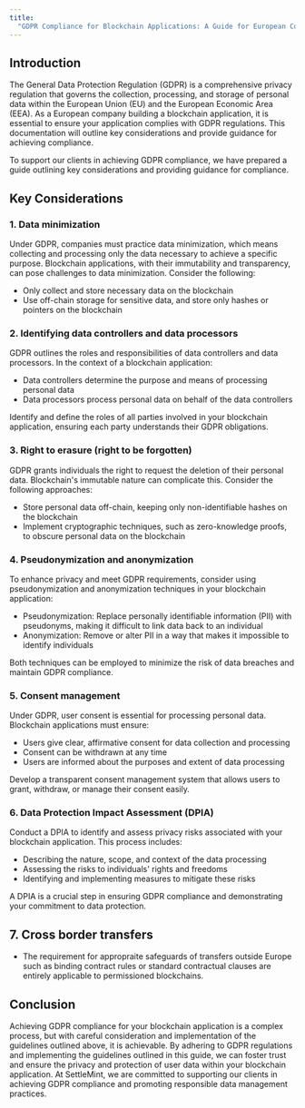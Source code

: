 ```yaml
---
title:
  "GDPR Compliance for Blockchain Applications: A Guide for European Companies"
---
```


## Introduction

The General Data Protection Regulation (GDPR) is a comprehensive privacy
regulation that governs the collection, processing, and storage of personal data
within the European Union (EU) and the European Economic Area (EEA). As a
European company building a blockchain application, it is essential to ensure
your application complies with GDPR regulations. This documentation will outline
key considerations and provide guidance for achieving compliance.

To support our clients in achieving GDPR compliance, we have prepared a guide
outlining key considerations and providing guidance for compliance.

## Key Considerations

### 1. Data minimization

Under GDPR, companies must practice data minimization, which means collecting
and processing only the data necessary to achieve a specific purpose. Blockchain
applications, with their immutability and transparency, can pose challenges to
data minimization. Consider the following:

- Only collect and store necessary data on the blockchain
- Use off-chain storage for sensitive data, and store only hashes or pointers on
  the blockchain

### 2. Identifying data controllers and data processors

GDPR outlines the roles and responsibilities of data controllers and data
processors. In the context of a blockchain application:

- Data controllers determine the purpose and means of processing personal data
- Data processors process personal data on behalf of the data controllers

Identify and define the roles of all parties involved in your blockchain
application, ensuring each party understands their GDPR obligations.

### 3. Right to erasure (right to be forgotten)

GDPR grants individuals the right to request the deletion of their personal
data. Blockchain's immutable nature can complicate this. Consider the following
approaches:

- Store personal data off-chain, keeping only non-identifiable hashes on the
  blockchain
- Implement cryptographic techniques, such as zero-knowledge proofs, to obscure
  personal data on the blockchain

### 4. Pseudonymization and anonymization

To enhance privacy and meet GDPR requirements, consider using pseudonymization
and anonymization techniques in your blockchain application:

- Pseudonymization: Replace personally identifiable information (PII) with
  pseudonyms, making it difficult to link data back to an individual
- Anonymization: Remove or alter PII in a way that makes it impossible to
  identify individuals

Both techniques can be employed to minimize the risk of data breaches and
maintain GDPR compliance.

### 5. Consent management

Under GDPR, user consent is essential for processing personal data. Blockchain
applications must ensure:

- Users give clear, affirmative consent for data collection and processing
- Consent can be withdrawn at any time
- Users are informed about the purposes and extent of data processing

Develop a transparent consent management system that allows users to grant,
withdraw, or manage their consent easily.

### 6. Data Protection Impact Assessment (DPIA)

Conduct a DPIA to identify and assess privacy risks associated with your
blockchain application. This process includes:

- Describing the nature, scope, and context of the data processing
- Assessing the risks to individuals' rights and freedoms
- Identifying and implementing measures to mitigate these risks

A DPIA is a crucial step in ensuring GDPR compliance and demonstrating your
commitment to data protection.

## 7. Cross border transfers

- The requirement for appropraite safeguards of transfers outside Europe such as
  binding contract rules or standard contractual clauses are entirely applicable
  to permissioned blockchains.

## Conclusion

Achieving GDPR compliance for your blockchain application is a complex process,
but with careful consideration and implementation of the guidelines outlined
above, it is achievable. By adhering to GDPR regulations and implementing the
guidelines outlined in this guide, we can foster trust and ensure the privacy
and protection of user data within your blockchain application. At SettleMint,
we are committed to supporting our clients in achieving GDPR compliance and
promoting responsible data management practices.
